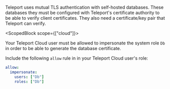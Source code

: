 Teleport uses mutual TLS authentication with self-hosted databases. These
databases they must be configured with Teleport's certificate authority to be
able to verify client certificates. They also need a certificate/key pair that
Teleport can verify.

<ScopedBlock scope={["cloud"]}>

Your Teleport Cloud user
must be allowed to impersonate the system role `Db` in order to be able to
generate the database certificate.

Include the following `allow` rule in in your Teleport Cloud user's role:

```yaml
allow:
  impersonate:
    users: ["Db"]
    roles: ["Db"]
```

</ScopedBlock>
